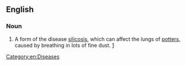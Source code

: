 {{wikipedia}}
==English==
===Noun===
{{en-noun|-|head=[[potter]]'s [[rot]]}}
# {{context|British|lang=en}} A form of the disease [[silicosis]], which can affect the lungs of [[potter]]s, caused by breathing in lots of fine dust. [http://www.stoke.gov.uk/ccm/museums/museum/2006/gladstone-pottery-museum/information-sheets/health-risks-in-a-victorian-pottery-factory.en]
[[Category:en:Diseases]]